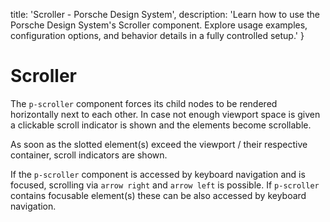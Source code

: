 
  title: 'Scroller - Porsche Design System',
  description: 'Learn how to use the Porsche Design System\'s Scroller component. Explore usage examples, configuration options, and behavior details in a fully controlled setup.'
}

# Scroller <ComponentStatus tagName="p-scroller"></ComponentStatus>

The `p-scroller` component forces its child nodes to be rendered horizontally next to each other. In case not enough
viewport space is given a clickable scroll indicator is shown and the elements become scrollable.

As soon as the slotted element(s) exceed the viewport / their respective container, scroll indicators are shown.

If the `p-scroller` component is accessed by keyboard navigation and is focused, scrolling via `arrow right` and
`arrow left` is possible. If `p-scroller` contains focusable element(s) these can be also accessed by keyboard
navigation.

<Configurator tagName="p-scroller" story={scrollerStory} />